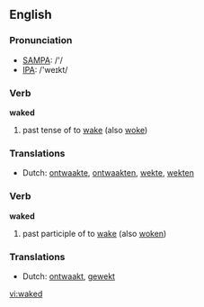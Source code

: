 ==English==

===Pronunciation===
*[[w:SAMPA|SAMPA]]: /'/
*[[w:IPA|IPA]]: /'weɪkt/

===Verb===
'''waked'''

# past tense of to [[wake]] (also [[woke]])

===Translations===
{{rfc-level|Translations at L3+ (AutoFormat would have corrected level of Translations)}}
*Dutch: [[ontwaakte]], [[ontwaakten]], [[wekte]], [[wekten]]

===Verb===
'''waked'''

# past participle of to [[wake]] (also [[woken]])

===Translations===
*Dutch: [[ontwaakt]], [[gewekt]]

[[vi:waked]]